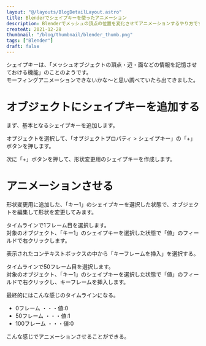 ```yaml
---
layout: "@/layouts/BlogDetailLayout.astro"
title: Blenderでシェイプキーを使ったアニメーション
description: Blenderでメッシュの頂点の位置を変化させてアニメーションするやり方です。
createAt: 2021-12-28
thumbnail: "/blog/thumbnail/blender_thumb.png"
tags: ["Blender"]
draft: false
---
```



シェイプキーは、「メッシュオブジェクトの頂点・辺・面などの情報を記憶させておける機能」のことのようです。  
モーフィングアニメーションできないかな〜と思い調べていたら出てきました。

# オブジェクトにシェイプキーを追加する

まず、基本となるシェイプキーを追加します。

オブジェクトを選択して、「オブジェクトプロパティ > シェイプキー」の「+」ボタンを押します。

<CommonImg
  src="/blog/20211228/01.png"
  alt="シェイプキーを追加"
  client:only="react"
/>

次に「+」ボタンを押して、形状変更用のシェイプキーを作成します。

<CommonImg
  src="/blog/20211228/02.png"
  alt="シェイプキーを追加"
  client:only="react"
/>

# アニメーションさせる

形状変更用に追加した、「キー1」のシェイプキーを選択した状態で、オブジェクトを編集して形状を変更してみます。

<CommonImg
  src="/blog/20211228/03.png"
  alt="アニメーションさせる"
  client:only="react"
/>

タイムラインで1フレーム目を選択します。  
対象のオブジェクト、「キー1」のシェイプキーを選択した状態で「値」のフィールドで右クリックします。

<CommonImg
  src="/blog/20211228/04.png"
  alt="アニメーションさせる"
  client:only="react"
/>

表示されたコンテキストボックスの中から「キーフレームを挿入」を選択する。

<CommonImg
  src="/blog/20211228/05.png"
  alt="アニメーションさせる"
  client:only="react"
/>

タイムラインで50フレーム目を選択します。  
対象のオブジェクト、「キー1」のシェイプキーを選択した状態で「値」のフィールドで右クリックし、キーフレームを挿入します。

<CommonImg
  src="/blog/20211228/06.png"
  alt="アニメーションさせる"
  client:only="react"
/>

最終的にはこんな感じのタイムラインになる。

- 0フレーム ・・・値:0
- 50フレーム ・・・値:1
- 100フレーム ・・・値:0
  <CommonImg
    src="/blog/20211228/07.png"
    alt="アニメーションさせる"
    client:only="react"
  />

こんな感じでアニメーションさせることができる。

<CommonImg
  src="/blog/20211228/08.gif"
  alt="アニメーションさせる"
  client:only="react"
/>
